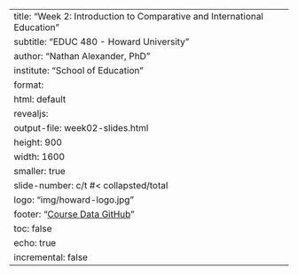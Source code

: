---
title: "Week 2: Introduction to Comparative and International Education"
subtitle: "EDUC 480 - Howard University"
author: "Nathan Alexander, PhD"
institute: "School of Education"
format: 
  html: default
  revealjs:
    output-file: week02-slides.html
    height: 900
    width: 1600
    smaller: true
    slide-number: c/t #< collapsted/total
    logo: "img/howard-logo.jpg"
    footer: "[Course Data GitHub](https://educ480.github.com/sp25)"
    toc: false
    echo: true
    incremental: false
---